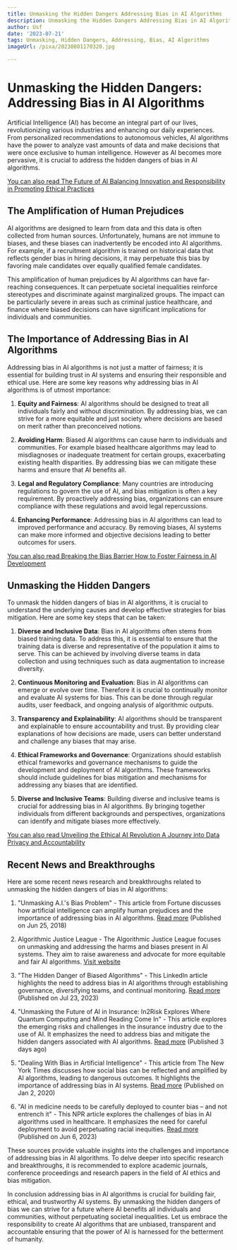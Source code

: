 ```yaml
---
title: Unmasking the Hidden Dangers Addressing Bias in AI Algorithms
description: Unmasking the Hidden Dangers Addressing Bias in AI Algorithms
author: Usf
date: '2023-07-21'
tags: Unmasking, Hidden Dangers, Addressing, Bias, AI Algorithms
imageUrl: /pixa/20230801170320.jpg

---
```

# Unmasking the Hidden  Dangers:  Addressing Bias in  AI Algorithms

Artificial Intelligence (AI) has become an integral part of our lives, revolutionizing various industries and enhancing our daily experiences. From personalized recommendations to autonomous vehicles, AI algorithms have the power to analyze vast amounts  of data and make decisions that  were once exclusive to human intelligence.  However as AI becomes more pervasive, it is crucial to address the hidden dangers of bias in AI algorithms.

[You can  also  read The Future of AI Balancing Innovation and Responsibility in Promoting  Ethical Practices](The%20Future%20of%20AI%20Balancing%20Innovation%20and%20Responsibility%20in%20Promoting%20Ethical%20Practices)


##  The Amplification of Human  Prejudices

AI algorithms are designed to learn from data and this data is often collected from human sources. Unfortunately, humans are not immune to biases, and  these biases can inadvertently be encoded into AI algorithms. For example, if a recruitment algorithm is  trained on historical data that reflects gender bias in hiring decisions, it may  perpetuate this bias by  favoring male candidates  over equally qualified female candidates.

This amplification of human prejudices by AI algorithms can have far-reaching consequences. It can  perpetuate societal inequalities reinforce stereotypes and discriminate against marginalized groups. The impact can be particularly severe in  areas such as criminal justice healthcare, and finance where biased decisions can have significant implications for individuals and communities.

## The Importance of Addressing Bias in AI Algorithms

Addressing bias in AI algorithms is not just a matter of fairness; it is essential  for building trust in AI systems and ensuring their responsible and ethical use. Here  are some key reasons why addressing bias in AI algorithms is of utmost importance:

1. **Equity and Fairness**: AI algorithms should be designed  to treat all individuals  fairly  and without discrimination.  By addressing bias, we can strive for a more equitable and just  society where decisions are based on merit rather than preconceived  notions.

2. **Avoiding Harm**: Biased AI algorithms can cause harm to individuals and communities. For example  biased healthcare  algorithms  may lead to misdiagnoses or inadequate treatment for certain groups, exacerbating existing health disparities. By addressing bias we  can  mitigate these harms and ensure that AI benefits all.

3. **Legal and Regulatory Compliance**: Many countries are  introducing regulations to govern the use of AI, and bias mitigation is often a key  requirement.  By proactively addressing bias, organizations can ensure compliance with these  regulations and avoid legal repercussions.

4. **Enhancing Performance**: Addressing bias in AI algorithms can lead to improved performance and accuracy. By removing biases,  AI  systems can make more informed and objective decisions leading  to better outcomes  for users.

[You can also read Breaking  the Bias Barrier How to Foster Fairness in  AI Development](Breaking%20the%20Bias%20Barrier%20How%20to%20Foster%20Fairness%20in%20AI%20Development)


## Unmasking the Hidden Dangers

To unmask the  hidden dangers of bias in AI algorithms, it  is crucial  to understand the underlying causes and develop effective strategies for  bias mitigation. Here are some key steps that can be taken:

1. **Diverse and Inclusive  Data**: Bias in AI algorithms often stems from biased training data. To address this, it is essential to ensure that the  training  data is  diverse and representative of the population it aims to serve. This can  be achieved by involving  diverse teams in data collection and using techniques such as data augmentation to increase  diversity.

2. **Continuous Monitoring  and Evaluation**: Bias in AI algorithms can emerge or evolve over time. Therefore it is crucial to continually monitor and evaluate AI systems for bias. This can be done through  regular audits, user feedback, and ongoing analysis of algorithmic outputs.

3. **Transparency and Explainability**:  AI algorithms should be transparent and  explainable to ensure accountability and trust. By providing clear explanations of how decisions are made, users  can better understand and  challenge any biases that may arise.

4. **Ethical Frameworks and Governance**: Organizations should establish ethical frameworks and governance mechanisms to guide  the development and deployment of AI algorithms. These frameworks should include guidelines for bias mitigation and mechanisms for addressing  any biases that are identified.

5. **Diverse and  Inclusive Teams**:  Building diverse and inclusive teams is crucial for addressing bias in AI algorithms. By bringing together individuals from  different backgrounds and perspectives, organizations can identify and mitigate  biases more effectively.

[You  can also read Unveiling the Ethical AI Revolution A Journey into Data Privacy and Accountability](Unveiling%20the%20Ethical%20AI%20Revolution%20A%20Journey%20into%20Data%20Privacy%20and%20Accountability)


## Recent News  and Breakthroughs

Here are some recent news research and breakthroughs related to unmasking the hidden dangers of bias in AI  algorithms:

1. "Unmasking A.I.'s Bias Problem" - This article  from Fortune discusses how artificial intelligence can amplify  human  prejudices and  the importance  of addressing bias in AI algorithms. [Read more](https://fortune.com/longform/ai-bias-problem/) (Published on Jun 25, 2018)

2. Algorithmic  Justice  League - The Algorithmic Justice League focuses on  unmasking and addressing the harms and biases present  in AI systems. They aim to  raise  awareness and advocate for more equitable and fair AI  algorithms. [Visit website](https://www.ajl.org/)

3. "The Hidden Danger of Biased Algorithms" -  This LinkedIn article highlights the need to address bias  in AI  algorithms through establishing governance, diversifying teams, and continual monitoring. [Read more](https://www.linkedin.com/pulse/hidden-danger-biased-algorithms-joshua-durey-he-him-) (Published on Jul 23, 2023)

4. "Unmasking the Future of AI in Insurance:  In2Risk Explores Where Quantum Computing and Mind Reading Come  In" - This article explores the emerging risks and  challenges in the insurance industry due to the use  of AI. It emphasizes the need to address bias and mitigate the hidden dangers associated with AI algorithms. [Read more](https://riskandinsurance.com/unmasking-the-future-of-ai-in-insurance-in2risk-explores-where-quantum-computing-and-mind-reading-come-in/) (Published 3 days ago)

5.  "Dealing With Bias in Artificial  Intelligence" - This article from The New York  Times discusses how social bias can  be reflected and amplified by AI algorithms, leading to dangerous outcomes. It highlights the importance  of addressing bias in AI systems. [Read more](https://www.nytimes.com/2019/11/19/technology/artificial-intelligence-bias.html) (Published  on Jan 2, 2020)

6. "AI in medicine needs to be carefully deployed  to counter bias – and not entrench it" - This NPR article  explores the challenges  of bias in AI algorithms  used in healthcare. It emphasizes the need for careful deployment to  avoid perpetuating racial inequities. [Read more](https://www.npr.org/sections/health-shots/2023/06/06/1180314219/artificial-intelligence-racial-bias-health-care) (Published on Jun 6, 2023)

These sources provide valuable insights into the  challenges and importance  of  addressing bias in AI algorithms. To delve deeper into specific research and breakthroughs, it is recommended to explore academic journals, conference proceedings and research papers in the field of AI ethics and  bias mitigation.

In conclusion  addressing bias in AI algorithms is crucial for building fair,  ethical, and trustworthy  AI systems. By unmasking the hidden dangers of bias we can strive for a future where AI benefits all individuals and communities, without perpetuating societal inequalities. Let us embrace  the responsibility to create AI  algorithms that are unbiased, transparent and accountable ensuring  that the power of AI is harnessed for the betterment of humanity.